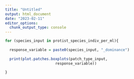 ```yaml
---
title: "Untitled"
output: html_document
date: "2023-02-11"
editor_options: 
  chunk_output_type: console
---
```


```r
for (species_input in protist_species_indiv_per_ml){
  
  response_variable = paste0(species_input, "_dominance")
  
  print(plot.patches.boxplots(patch_type_input,
                       response_variable))
  
}
```